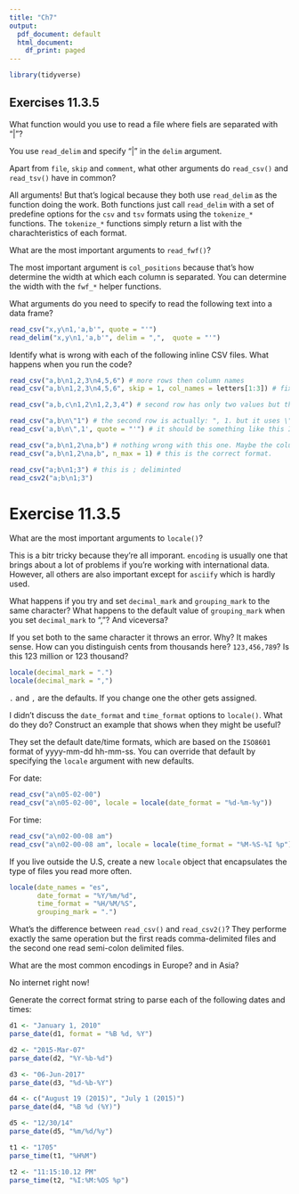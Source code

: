 ---
title: "Ch7"
output:
  pdf_document: default
  html_document:
    df_print: paged
---

```{r}
library(tidyverse)
```


## Exercises 11.3.5

What function would you use to read a file where fiels are separated with "|"?

You use `read_delim` and specify "|" in the `delim` argument.

Apart from `file`, `skip` and `comment`, what other arguments do `read_csv()` and `read_tsv()` have in common?

All arguments! But that's logical because they both use `read_delim` as the function doing the work. Both functions just call `read_delim` with a set of predefine options for the `csv` and `tsv` formats using the `tokenize_*` functions. The `tokenize_*` functions simply return a list with the charachteristics of each format.

What are the most important arguments to `read_fwf()`?

The most important argument is `col_positions` because that's how determine the width at which each column is separated. You can determine the width with the `fwf_*` helper functions.

What arguments do you need to specify to read the following text into a data frame?

```{r}
read_csv("x,y\n1,'a,b'", quote = "'")
read_delim("x,y\n1,'a,b'", delim = ",",  quote = "'")
```

Identify what is wrong with each of the following inline CSV files. What happens when you run the code?

```{r}
read_csv("a,b\n1,2,3\n4,5,6") # more rows then column names
read_csv("a,b\n1,2,3\n4,5,6", skip = 1, col_names = letters[1:3]) # fixed

read_csv("a,b,c\n1,2\n1,2,3,4") # second row has only two values but the remaining lines have 3

read_csv("a,b\n\"1") # the second row is actually: ", 1. but it uses \" so it's a literal " and a comma is missing
read_csv('a,b\n\",1', quote = "'") # it should be something like this I think

read_csv("a,b\n1,2\na,b") # nothing wrong with this one. Maybe the column classes because a and b are column names errors
read_csv("a,b\n1,2\na,b", n_max = 1) # this is the correct format.

read_csv("a;b\n1;3") # this is ; deliminted
read_csv2("a;b\n1;3")
```


# Exercise 11.3.5

What are the most important arguments to `locale()`?

This is a bitr tricky because they're all imporant. `encoding` is usually one that brings about a lot of problems if you're working with international data. However, all others are also important except for `asciify` which is hardly used.

What happens if you try and set `decimal_mark` and `grouping_mark` to the same character? What happens to the default value of `grouping_mark` when you set `decimal_mark` to ","? And viceversa?

If you set both to the same character it throws an error. Why? It makes sense. How can you distinguish cents from thousands here? `123,456,789`? Is this 123 million or 123 thousand?

```{r}
locale(decimal_mark = ".")
locale(decimal_mark = ",")
```

`.` and `,` are the defaults. If you change one the other gets assigned.

I didn't discuss the `date_format` and `time_format` options to `locale()`. What do they do? Construct an example that shows when they might be useful?

They set the default date/time formats, which are based on the `ISO8601` format of yyyy-mm-dd hh-mm-ss. You can override that default by specifying the `locale` argument with new defaults.

For date:
```{r}
read_csv("a\n05-02-00")
read_csv("a\n05-02-00", locale = locale(date_format = "%d-%m-%y"))
```

For time:
```{r}
read_csv("a\n02-00-08 am")
read_csv("a\n02-00-08 am", locale = locale(time_format = "%M-%S-%I %p"))
```


If you live outside the U.S, create a new `locale` object that encapsulates the type of files you read more often.

```{r}
locale(date_names = "es",
       date_format = "%Y/%m/%d",
       time_format = "%H/%M/%S",
       grouping_mark = ".")
```

What's the difference between `read_csv()` and `read_csv2()`? They performe exactly the same operation but the first reads comma-delimited files and the second one read semi-colon delimited files.

What are the most common encodings in Europe? and in Asia?

No internet right now!

Generate the correct format string to parse each of the following dates and times:

```{r}  
d1 <- "January 1, 2010"
parse_date(d1, format = "%B %d, %Y")

d2 <- "2015-Mar-07"
parse_date(d2, "%Y-%b-%d")

d3 <- "06-Jun-2017"
parse_date(d3, "%d-%b-%Y")

d4 <- c("August 19 (2015)", "July 1 (2015)")
parse_date(d4, "%B %d (%Y)")

d5 <- "12/30/14"
parse_date(d5, "%m/%d/%y")

t1 <- "1705"
parse_time(t1, "%H%M")

t2 <- "11:15:10.12 PM"
parse_time(t2, "%I:%M:%OS %p")
```

